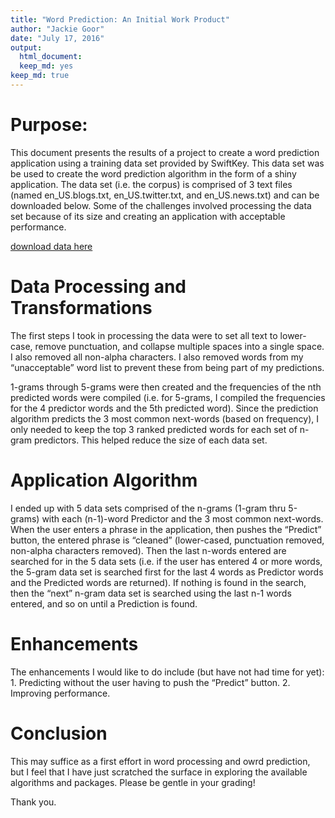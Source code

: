 ```yaml
---
title: "Word Prediction: An Initial Work Product"
author: "Jackie Goor"
date: "July 17, 2016"
output: 
  html_document: 
  keep_md: yes
keep_md: true
---
```


# Purpose: 
This document presents the results of a project to create a word prediction application using a training data set provided by SwiftKey. This data set was be used to create the word prediction algorithm in the form of a shiny application. The data set (i.e. the corpus) is comprised of 3 text files (named en_US.blogs.txt, en_US.twitter.txt, and en_US.news.txt) and can be downloaded below. Some of the challenges involved processing the data set because of its size and creating an application with acceptable performance.

[download data here](https://d396qusza40orc.cloudfront.net/dsscapstone/dataset/Coursera-SwiftKey.zip)

# Data Processing and Transformations

The first steps I took in processing the data were to set all text to lower-case, remove punctuation,  and collapse multiple spaces into a single space. I also removed all non-alpha characters. I also removed words from my "unacceptable" word list to prevent these from being part of my predictions.

1-grams through 5-grams were then created and the frequencies of the nth predicted words were compiled (i.e. for 5-grams, I compiled the frequencies for the 4 predictor words and the 5th predicted word). Since the prediction algorithm predicts the 3 most common next-words (based on frequency), I only needed to keep the top 3 ranked predicted words for each set of n-gram predictors. This helped reduce the size of each data set.

# Application Algorithm

I ended up with 5 data sets comprised of the n-grams (1-gram thru 5-grams) with each (n-1)-word Predictor and the 3 most common next-words. When the user enters a phrase in the application, then pushes the "Predict" button, the entered phrase is "cleaned" (lower-cased, punctuation removed, non-alpha characters removed). Then the last n-words entered are searched for in the 5 data sets (i.e. if the user has entered 4 or more words, the 5-gram data set is searched first for the last 4 words as Predictor words and the Predicted words are returned). If nothing is found in the search, then the "next" n-gram data set is searched using the last n-1 words entered, and so on until a Prediction is found.

# Enhancements

The enhancements I would like to do include (but have not had time for yet):
        1. Predicting without the user having to push the "Predict" button.
        2. Improving performance.

# Conclusion

This may suffice as a first effort in word processing and owrd prediction, but I feel that I have just scratched the surface in exploring the available algorithms and packages. Please be gentle in your grading!

Thank you.





